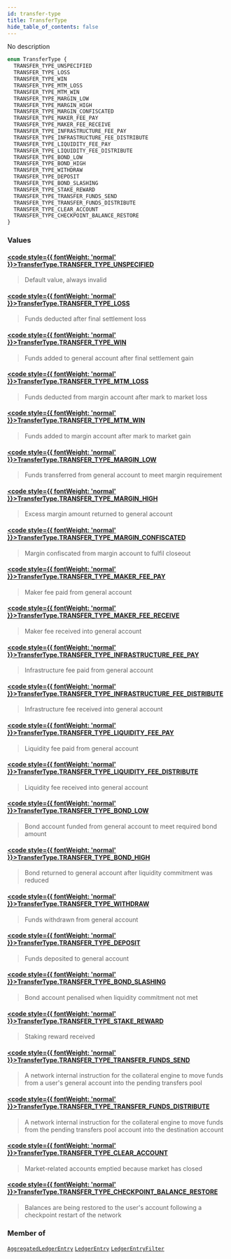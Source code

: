 ```yaml
---
id: transfer-type
title: TransferType
hide_table_of_contents: false
---
```








No description

```graphql
enum TransferType {
  TRANSFER_TYPE_UNSPECIFIED
  TRANSFER_TYPE_LOSS
  TRANSFER_TYPE_WIN
  TRANSFER_TYPE_MTM_LOSS
  TRANSFER_TYPE_MTM_WIN
  TRANSFER_TYPE_MARGIN_LOW
  TRANSFER_TYPE_MARGIN_HIGH
  TRANSFER_TYPE_MARGIN_CONFISCATED
  TRANSFER_TYPE_MAKER_FEE_PAY
  TRANSFER_TYPE_MAKER_FEE_RECEIVE
  TRANSFER_TYPE_INFRASTRUCTURE_FEE_PAY
  TRANSFER_TYPE_INFRASTRUCTURE_FEE_DISTRIBUTE
  TRANSFER_TYPE_LIQUIDITY_FEE_PAY
  TRANSFER_TYPE_LIQUIDITY_FEE_DISTRIBUTE
  TRANSFER_TYPE_BOND_LOW
  TRANSFER_TYPE_BOND_HIGH
  TRANSFER_TYPE_WITHDRAW
  TRANSFER_TYPE_DEPOSIT
  TRANSFER_TYPE_BOND_SLASHING
  TRANSFER_TYPE_STAKE_REWARD
  TRANSFER_TYPE_TRANSFER_FUNDS_SEND
  TRANSFER_TYPE_TRANSFER_FUNDS_DISTRIBUTE
  TRANSFER_TYPE_CLEAR_ACCOUNT
  TRANSFER_TYPE_CHECKPOINT_BALANCE_RESTORE
}
```


### Values

#### [<code style={{ fontWeight: 'normal' }}>TransferType.<b>TRANSFER_TYPE_UNSPECIFIED</b></code>](#) 
> Default value, always invalid
> 

#### [<code style={{ fontWeight: 'normal' }}>TransferType.<b>TRANSFER_TYPE_LOSS</b></code>](#) 
> Funds deducted after final settlement loss
> 

#### [<code style={{ fontWeight: 'normal' }}>TransferType.<b>TRANSFER_TYPE_WIN</b></code>](#) 
> Funds added to general account after final settlement gain
> 

#### [<code style={{ fontWeight: 'normal' }}>TransferType.<b>TRANSFER_TYPE_MTM_LOSS</b></code>](#) 
> Funds deducted from margin account after mark to market loss
> 

#### [<code style={{ fontWeight: 'normal' }}>TransferType.<b>TRANSFER_TYPE_MTM_WIN</b></code>](#) 
> Funds added to margin account after mark to market gain
> 

#### [<code style={{ fontWeight: 'normal' }}>TransferType.<b>TRANSFER_TYPE_MARGIN_LOW</b></code>](#) 
> Funds transferred from general account to meet margin requirement
> 

#### [<code style={{ fontWeight: 'normal' }}>TransferType.<b>TRANSFER_TYPE_MARGIN_HIGH</b></code>](#) 
> Excess margin amount returned to general account
> 

#### [<code style={{ fontWeight: 'normal' }}>TransferType.<b>TRANSFER_TYPE_MARGIN_CONFISCATED</b></code>](#) 
> Margin confiscated from margin account to fulfil closeout
> 

#### [<code style={{ fontWeight: 'normal' }}>TransferType.<b>TRANSFER_TYPE_MAKER_FEE_PAY</b></code>](#) 
> Maker fee paid from general account
> 

#### [<code style={{ fontWeight: 'normal' }}>TransferType.<b>TRANSFER_TYPE_MAKER_FEE_RECEIVE</b></code>](#) 
> Maker fee received into general account
> 

#### [<code style={{ fontWeight: 'normal' }}>TransferType.<b>TRANSFER_TYPE_INFRASTRUCTURE_FEE_PAY</b></code>](#) 
> Infrastructure fee paid from general account
> 

#### [<code style={{ fontWeight: 'normal' }}>TransferType.<b>TRANSFER_TYPE_INFRASTRUCTURE_FEE_DISTRIBUTE</b></code>](#) 
> Infrastructure fee received into general account
> 

#### [<code style={{ fontWeight: 'normal' }}>TransferType.<b>TRANSFER_TYPE_LIQUIDITY_FEE_PAY</b></code>](#) 
> Liquidity fee paid from general account
> 

#### [<code style={{ fontWeight: 'normal' }}>TransferType.<b>TRANSFER_TYPE_LIQUIDITY_FEE_DISTRIBUTE</b></code>](#) 
> Liquidity fee received into general account
> 

#### [<code style={{ fontWeight: 'normal' }}>TransferType.<b>TRANSFER_TYPE_BOND_LOW</b></code>](#) 
> Bond account funded from general account to meet required bond amount
> 

#### [<code style={{ fontWeight: 'normal' }}>TransferType.<b>TRANSFER_TYPE_BOND_HIGH</b></code>](#) 
> Bond returned to general account after liquidity commitment was reduced
> 

#### [<code style={{ fontWeight: 'normal' }}>TransferType.<b>TRANSFER_TYPE_WITHDRAW</b></code>](#) 
> Funds withdrawn from general account
> 

#### [<code style={{ fontWeight: 'normal' }}>TransferType.<b>TRANSFER_TYPE_DEPOSIT</b></code>](#) 
> Funds deposited to general account
> 

#### [<code style={{ fontWeight: 'normal' }}>TransferType.<b>TRANSFER_TYPE_BOND_SLASHING</b></code>](#) 
> Bond account penalised when liquidity commitment not met
> 

#### [<code style={{ fontWeight: 'normal' }}>TransferType.<b>TRANSFER_TYPE_STAKE_REWARD</b></code>](#) 
> Staking reward received
> 

#### [<code style={{ fontWeight: 'normal' }}>TransferType.<b>TRANSFER_TYPE_TRANSFER_FUNDS_SEND</b></code>](#) 
> A network internal instruction for the collateral engine to move funds from a user's general account into the pending transfers pool
> 

#### [<code style={{ fontWeight: 'normal' }}>TransferType.<b>TRANSFER_TYPE_TRANSFER_FUNDS_DISTRIBUTE</b></code>](#) 
> A network internal instruction for the collateral engine to move funds from the pending transfers pool account into the destination account
> 

#### [<code style={{ fontWeight: 'normal' }}>TransferType.<b>TRANSFER_TYPE_CLEAR_ACCOUNT</b></code>](#) 
> Market-related accounts emptied because market has closed
> 

#### [<code style={{ fontWeight: 'normal' }}>TransferType.<b>TRANSFER_TYPE_CHECKPOINT_BALANCE_RESTORE</b></code>](#) 
> Balances are being restored to the user's account following a checkpoint restart of the network
> 



### Member of

[`AggregatedLedgerEntry`](/testnet/api/graphql/objects/aggregated-ledger-entry)  <Badge class="secondary" text="object"/><Bullet />[`LedgerEntry`](/testnet/api/graphql/objects/ledger-entry)  <Badge class="secondary" text="object"/><Bullet />[`LedgerEntryFilter`](/testnet/api/graphql/inputs/ledger-entry-filter)  <Badge class="secondary" text="input"/>



